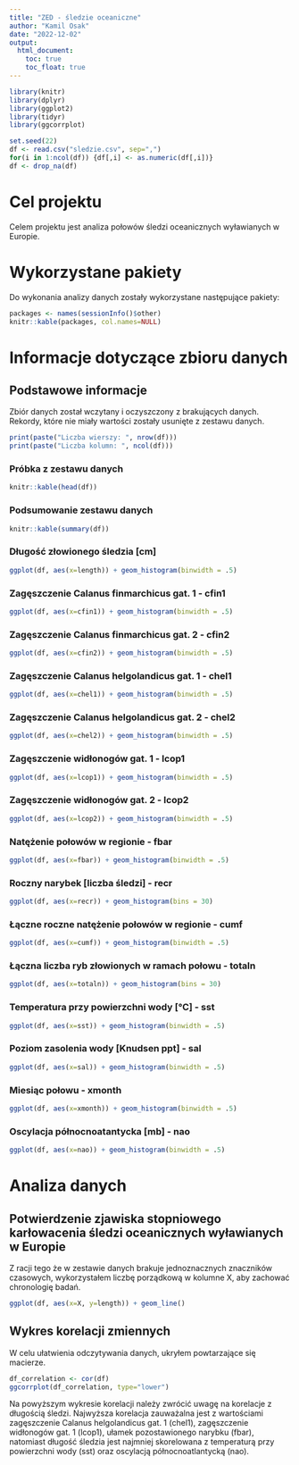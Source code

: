 ```yaml
---
title: "ZED - śledzie oceaniczne"
author: "Kamil Osak"
date: "2022-12-02"
output: 
  html_document:
    toc: true
    toc_float: true
---
```


```r
library(knitr)
library(dplyr)
library(ggplot2)
library(tidyr)
library(ggcorrplot)

set.seed(22)
df <- read.csv("sledzie.csv", sep=",")
for(i in 1:ncol(df)) {df[,i] <- as.numeric(df[,i])}
df <- drop_na(df)
```

# Cel projektu
Celem projektu jest analiza połowów śledzi oceanicznych wyławianych w Europie.

# Wykorzystane pakiety
Do wykonania analizy danych zostały wykorzystane następujące pakiety:

```r
packages <- names(sessionInfo()$other)
knitr::kable(packages, col.names=NULL)
```

# Informacje dotyczące zbioru danych
## Podstawowe informacje
Zbiór danych został wczytany i oczyszczony z brakujących danych. Rekordy, które nie miały wartości zostały usunięte z zestawu danych. 

```r
print(paste("Liczba wierszy: ", nrow(df)))
print(paste("Liczba kolumn: ", ncol(df)))
```

### Próbka z zestawu danych
```r
knitr::kable(head(df))
```

### Podsumowanie zestawu danych
```r
knitr::kable(summary(df))
```

### Długość złowionego śledzia [cm]
```r
ggplot(df, aes(x=length)) + geom_histogram(binwidth = .5)
```

### Zagęszczenie Calanus finmarchicus gat. 1 - cfin1
```r
ggplot(df, aes(x=cfin1)) + geom_histogram(binwidth = .5)
```

### Zagęszczenie Calanus finmarchicus gat. 2 - cfin2
```r
ggplot(df, aes(x=cfin2)) + geom_histogram(binwidth = .5)
```

### Zagęszczenie Calanus helgolandicus gat. 1 - chel1
```r
ggplot(df, aes(x=chel1)) + geom_histogram(binwidth = .5)
```

### Zagęszczenie Calanus helgolandicus gat. 2 - chel2
```r
ggplot(df, aes(x=chel2)) + geom_histogram(binwidth = .5)
```

### Zagęszczenie widłonogów gat. 1 - lcop1
```r
ggplot(df, aes(x=lcop1)) + geom_histogram(binwidth = .5)
```

### Zagęszczenie widłonogów gat. 2 - lcop2
```r
ggplot(df, aes(x=lcop2)) + geom_histogram(binwidth = .5)
```

### Natężenie połowów w regionie - fbar
```r
ggplot(df, aes(x=fbar)) + geom_histogram(binwidth = .5)
```

### Roczny narybek [liczba śledzi] - recr
```r
ggplot(df, aes(x=recr)) + geom_histogram(bins = 30)
```

### Łączne roczne natężenie połowów w regionie - cumf
```r
ggplot(df, aes(x=cumf)) + geom_histogram(binwidth = .5)
```

### Łączna liczba ryb złowionych w ramach połowu - totaln
```r
ggplot(df, aes(x=totaln)) + geom_histogram(bins = 30)
```

### Temperatura przy powierzchni wody [°C] - sst
```r
ggplot(df, aes(x=sst)) + geom_histogram(binwidth = .5)
```

### Poziom zasolenia wody [Knudsen ppt] - sal
```r
ggplot(df, aes(x=sal)) + geom_histogram(binwidth = .5)
```

### Miesiąc połowu - xmonth
```r
ggplot(df, aes(x=xmonth)) + geom_histogram(binwidth = .5)
```

### Oscylacja północnoatantycka [mb] - nao
```r
ggplot(df, aes(x=nao)) + geom_histogram(binwidth = .5)
```

# Analiza danych
## Potwierdzenie zjawiska stopniowego karłowacenia śledzi oceanicznych wyławianych w Europie
Z racji tego że w zestawie danych brakuje jednoznacznych znaczników czasowych, wykorzystałem liczbę porządkową w kolumne X, aby zachować chronologię badań.
```r
ggplot(df, aes(x=X, y=length)) + geom_line()
```

## Wykres korelacji zmiennych
W celu ułatwienia odczytywania danych, ukryłem powtarzające się macierze.
```r
df_correlation <- cor(df)
ggcorrplot(df_correlation, type="lower")
```

Na powyższym wykresie korelacji należy zwrócić uwagę na korelacje z długością śledzi. Najwyższa korelacja zauważalna jest z wartościami zagęszczenie Calanus helgolandicus gat. 1 (chel1), zagęszczenie widłonogów gat. 1 (lcop1), ułamek pozostawionego narybku (fbar), natomiast długość śledzia jest najmniej skorelowana z temperaturą przy powierzchni wody (sst) oraz oscylacją północnoatlantycką (nao).